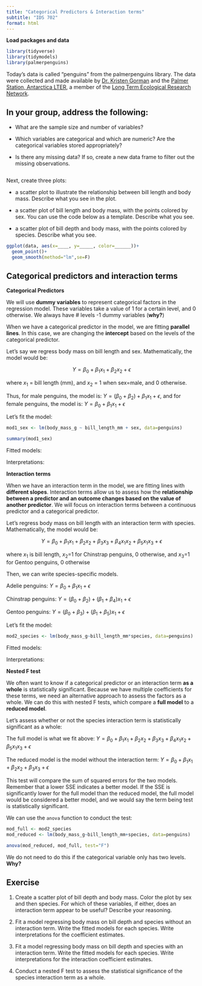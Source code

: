 ```yaml
---
title: "Categorical Predictors & Interaction terms"
subtitle: "IDS 702"
format: html
---
```


**Load packages and data**

```r
library(tidyverse)
library(tidymodels)
library(palmerpenguins)
```

Today's data is called "penguins" from the palmerpenguins library. The data were collected and made available by [Dr. Kristen Gorman](https://www.uaf.edu/cfos/people/faculty/detail/kristen-gorman.php) and the [Palmer Station, Antarctica LTER](https://pallter.marine.rutgers.edu/), a member of the [Long Term Ecological Research Network](https://lternet.edu/).

## In your group, address the following:

-   What are the sample size and number of variables?

-   Which variables are categorical and which are numeric? Are the categorical variables stored appropriately?

-   Is there any missing data? If so, create a new data frame to filter out the missing observations.

```r

```

Next, create three plots:

-   a scatter plot to illustrate the relationship between bill length and body mass. Describe what you see in the plot.

-   a scatter plot of bill length and body mass, with the points colored by sex. You can use the code below as a template. Describe what you see.

-   a scatter plot of bill depth and body mass, with the points colored by species. Describe what you see.

```r
ggplot(data, aes(x=____, y=_____, color=______))+
  geom_point()+
  geom_smooth(method="lm",se=F)
```

## Categorical predictors and interaction terms

**Categorical Predictors**

We will use **dummy variables** to represent categorical factors in the regression model. These variables take a value of 1 for a certain level, and 0 otherwise. We always have \# levels -1 dummy variables (**why?**)

When we have a categorical predictor in the model, we are fitting **parallel lines**. In this case, we are changing the **intercept** based on the levels of the categorical predictor.

Let's say we regress body mass on bill length and sex. Mathematically, the model would be:

$$
Y = \beta_0 + \beta_1x_1 + \beta_2x_2 + \epsilon
$$

where $x_1$ = bill length (mm), and $x_2$ = 1 when sex=male, and 0 otherwise.

Thus, for male penguins, the model is: $Y=(\beta_0+\beta_2)+\beta_1x_1+\epsilon$, and for female penguins, the model is: $Y=\beta_0+\beta_1x_1+\epsilon$

Let's fit the model:

```r
mod1_sex <- lm(body_mass_g ~ bill_length_mm + sex, data=penguins)

summary(mod1_sex)
```

Fitted models:

Interpretations:

**Interaction terms**

When we have an interaction term in the model, we are fitting lines with **different slopes**. Interaction terms allow us to assess how the **relationship between a predictor and an outcome changes based on the value of another predictor**. We will focus on interaction terms between a continuous predictor and a categorical predictor.

Let's regress body mass on bill length with an interaction term with species. Mathematically, the model would be:

$$
Y = \beta_0 + \beta_1x_1 + \beta_2x_2 + \beta_3x_3 + \beta_4x_1x_2 + \beta_5x_1x_3 + \epsilon
$$

where $x_1$ is bill length, $x_2$=1 for Chinstrap penguins, 0 otherwise, and $x_3$=1 for Gentoo penguins, 0 otherwise

Then, we can write species-specific models.

Adelie penguins: $Y=\beta_0+\beta_1x_1+\epsilon$

Chinstrap penguins: $Y=(\beta_0+\beta_2) + (\beta_1+\beta_4)x_1+\epsilon$

Gentoo penguins: $Y=(\beta_0+\beta_3)+(\beta_1+\beta_5)x_1+\epsilon$

Let's fit the model:

```r
mod2_species <- lm(body_mass_g~bill_length_mm*species, data=penguins)
```

Fitted models:

Interpretations:

**Nested F test**

We often want to know if a categorical predictor or an interaction term **as a whole** is statistically significant. Because we have multiple coefficients for these terms, we need an alternative approach to assess the factors as a whole. We can do this with nested F tests, which compare a **full model** to a **reduced model**.

Let's assess whether or not the species interaction term is statistically significant as a whole:

The full model is what we fit above: $Y = \beta_0 + \beta_1x_1 + \beta_2x_2 + \beta_3x_3 + \beta_4x_1x_2 + \beta_5x_1x_3 + \epsilon$

The reduced model is the model without the interaction term: $Y = \beta_0 + \beta_1x_1 + \beta_2x_2 + \beta_3x_3 + \epsilon$

This test will compare the sum of squared errors for the two models. Remember that a lower SSE indicates a better model. If the SSE is significantly lower for the full model than the reduced model, the full model would be considered a better model, and we would say the term being test is statistically significant.

We can use the `anova` function to conduct the test:

```r
mod_full <- mod2_species
mod_reduced <- lm(body_mass_g~bill_length_mm+species, data=penguins)

anova(mod_reduced, mod_full, test="F")
```

We do not need to do this if the categorical variable only has two levels. **Why?**

## Exercise

1.  Create a scatter plot of bill depth and body mass. Color the plot by sex and then species. For which of these variables, if either, does an interaction term appear to be useful? Describe your reasoning.

2.  Fit a model regressing body mass on bill depth and species without an interaction term. Write the fitted models for each species. Write interpretations for the coefficient estimates.

3.  Fit a model regressing body mass on bill depth and species with an interaction term. Write the fitted models for each species. Write interpretations for the interaction coefficient estimates.

4.  Conduct a nested F test to assess the statistical significance of the species interaction term as a whole.

## 
